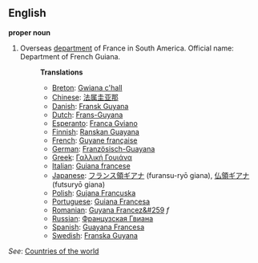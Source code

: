 ==English==

'''proper noun'''

# Overseas [[department]] of France in South America. Official name: Department of French Guiana.
#:'''Translations'''
#:*[[Breton]]: [[Gwiana c'hall]]
#:*[[Chinese]]: [[法属圭亚那]]
#:*[[Danish]]: [[Fransk Guyana]]
#:*[[Dutch]]: [[Frans-Guyana]]
#:*[[Esperanto]]: [[Franca Gviano]]
#:*[[Finnish]]: [[Ranskan Guayana]]
#:*[[French]]: [[Guyane française]]
#:*[[German]]: [[Französisch-Guayana]]
#:*[[Greek]]: [[Γαλλική Γουιάνα]]
#:*[[Italian]]: [[Guiana francese]]
#:*[[Japanese]]: [[フランス領ギアナ]] (furansu-ryō giana), [[仏領ギアナ]] (futsuryō giana)
#:*[[Polish]]: [[Gujana Francuska]]
#:*[[Portuguese]]: [[Guiana Francesa]]
#:*[[Romanian]]: [[Guyana Francez&#259]] ''f''
#:*[[Russian]]: [[Французская Гвиана]]
#:*[[Spanish]]: [[Guayana Francesa]]
#:*[[Swedish]]: [[Franska Guyana]]

''See'': [[Countries of the world]]